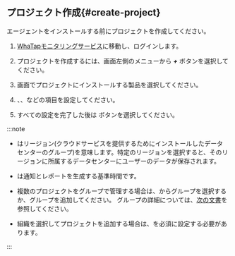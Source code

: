 ## プロジェクト作成{#create-project}

エージェントをインストールする前にプロジェクトを作成してください。

1.  [WhaTapモニタリングサービス](https://service.whatap.io)に移動し、ログインします。

2.  プロジェクトを作成するには、画面左側のメニューから **_+_** <cmdname sid="BTN06696" className="uitext" />ボタンを選択してください。

3.  <cmdname sid="TTL07073" className="uitext" /> 画面でプロジェクトにインストールする製品を選択してください。

4.  <cmdname sid="project_name" className="uitext" />、<cmdname sid="data_server_region" className="uitext" />、<cmdname sid="project_time_zone" className="uitext" />などの項目を設定してください。

    <Xclude product='browser'>
    <ImgLang img='create-project-v2.png' desc=''/>
    </Xclude>

    <InDoc product='browser'>
    <ImgLang img='create-project-v2-browser.png' desc=''/>
    </InDoc>

5.  すべての設定を完了した後は <cmdname sid="creating_a_project" className="uitext" /> ボタンを選択してください。

:::note

-   <cmdname sid="data_server_region" className="uitext" />はリージョン(クラウドサービスを提供するためにインストールしたデータセンターのグループ)を意味します。特定のリージョンを選択すると、そのリージョンに所属するデータセンターにユーザーのデータが保存されます。

-   <cmdname sid="project_time_zone" className="uitext" />は通知とレポートを生成する基準時間です。

-   複数のプロジェクトをグループで管理する場合は、<cmdname sid="project_groups" className="uitext" />からグループを選択するか、グループを追加してください。 グループの詳細については、[次の文書](../project/group)を参照してください。

-   組織を選択してプロジェクトを追加する場合は、<cmdname sid="group_of_organization" className="uitext" />を必須に設定する必要があります。

:::
